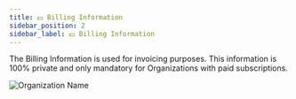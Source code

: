 ```yaml
---
title: 💵 Billing Information
sidebar_position: 2
sidebar_label: 💵 Billing Information
---
```


The Billing Information is used for invoicing purposes. This information is 100% private and only mandatory for Organizations with paid subscriptions.

![Organization Name](/img/settings/billing_main.png)
